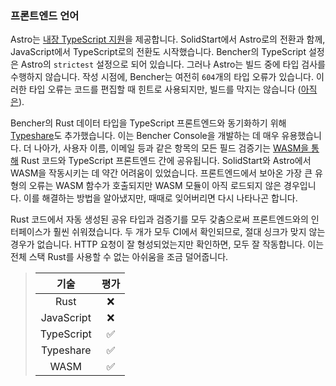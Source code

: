 ### 프론트엔드 언어

Astro는 [내장 TypeScript 지원][astro typescript]을 제공합니다. SolidStart에서 Astro로의 전환과 함께, JavaScript에서 TypeScript로의 전환도 시작했습니다. Bencher의 TypeScript 설정은 Astro의 `strictest` 설정으로 되어 있습니다. 그러나 Astro는 빌드 중에 타입 검사를 수행하지 않습니다. 작성 시점에, Bencher는 여전히 `604`개의 타입 오류가 있습니다. 이러한 타입 오류는 코드를 편집할 때 힌트로 사용되지만, 빌드를 막지는 않습니다 ([아직은][github issue 557]).

Bencher의 Rust 데이터 타입을 TypeScript 프론트엔드와 동기화하기 위해 [Typeshare][typeshare github]도 추가했습니다. 이는 Bencher Console을 개발하는 데 매우 유용했습니다. 더 나아가, 사용자 이름, 이메일 등과 같은 항목의 모든 필드 검증기는 [WASM을 통해][github wasm bindgen] Rust 코드와 TypeScript 프론트엔드 간에 공유됩니다. SolidStart와 Astro에서 WASM을 작동시키는 데 약간 어려움이 있었습니다. 프론트엔드에서 보아온 가장 큰 유형의 오류는 WASM 함수가 호출되지만 WASM 모듈이 아직 로드되지 않은 경우입니다. 이를 해결하는 방법을 알아냈지만, 때때로 잊어버리면 다시 나타나곤 합니다.

Rust 코드에서 자동 생성된 공유 타입과 검증기를 모두 갖춤으로써 프론트엔드와의 인터페이스가 훨씬 쉬워졌습니다. 두 개가 모두 CI에서 확인되므로, 절대 싱크가 맞지 않는 경우가 없습니다. HTTP 요청이 잘 형성되었는지만 확인하면, 모두 잘 작동합니다. 이는 전체 스택 Rust를 사용할 수 없는 아쉬움을 조금 덜어줍니다.

> | 기술       | 평가    |
> | :--------: | :-----: |
> |    Rust    |    ❌    |
> | JavaScript |    ❌    |
> | TypeScript |    ✅    |
> | Typeshare  |    ✅    |
> |    WASM    |    ✅    |

[astro typescript]: https://docs.astro.build/ko/guides/typescript/
[github issue 557]: https://github.com/bencherdev/bencher/issues/557
[typeshare github]: https://github.com/1Password/typeshare
[github wasm bindgen]: https://github.com/rustwasm/wasm-bindgen